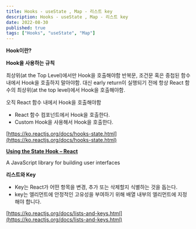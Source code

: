 ```yaml
---
title: Hooks - useState , Map - 리스트 key
description: Hooks - useState , Map - 리스트 key
date: 2022-08-30
published: true
tags: ["Hooks", "useState", "Map"]
---
```


**Hook이란?**

**Hook을 사용하는 규칙**

최상위(at the Top Level)에서만 Hook을 호출해야함
반복문, 조건문 혹은 중첩된 함수 내에서 Hook을 호출하지 말아야함. 대신 early return이 실행되기 전에 항상 React 함수의 최상위(at the top level)에서 Hook을 호출해야함.

오직 React 함수 내에서 Hook을 호출해야함

- React 함수 컴포넌트에서 Hook을 호출한다.
- Custom Hook을 사용해서 Hook을 호출한다.

[https://ko.reactjs.org/docs/hooks-state.html](https://ko.reactjs.org/docs/hooks-state.html)

**[Using the State Hook – React](https://ko.reactjs.org/docs/hooks-state.html)**

A JavaScript library for building user interfaces

**리스트와 Key**

- Key는 React가 어떤 항목을 변경, 추가 또는 삭제할지 식별하는 것을 돕는다.
- key는 엘리먼트에 안정적인 고유성을 부여하기 위해 배열 내부의 엘리먼트에 지정해야 합니다.

[https://ko.reactjs.org/docs/lists-and-keys.html](https://ko.reactjs.org/docs/lists-and-keys.html)
